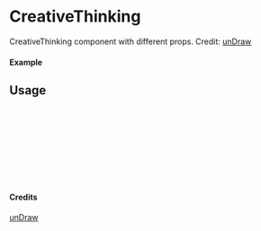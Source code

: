 
<Meta of={CreativeThinking} title="unDraw/CreativeThinking" />

# CreativeThinking

CreativeThinking component with different props.
Credit: [unDraw](https://undraw.co/illustrations)

#### Example

<Canvas of={CreativeThinking.Primary} />

## Usage

```ts
import { CreativeThinking } from "yadl-ui";

const Example = () => {
  return (
      <CreativeThinking />
  );
};

export default Example;
```

#### Credits
[unDraw](https://undraw.co/illustrations)
